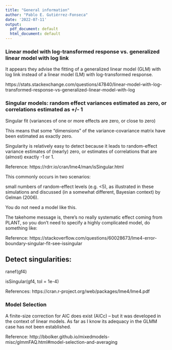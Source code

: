 ```yaml
---
title: "General information"
author: "Pablo E. Gutiérrez-Fonseca"
date: '2022-07-11'
output:
  pdf_document: default
  html_document: default
---
```




### Linear model with log-transformed response vs. generalized linear model with log link

It appears they advise the fitting of a generalized linear model (GLM) with log link instead of a linear model (LM) with log-transformed response.

https://stats.stackexchange.com/questions/47840/linear-model-with-log-transformed-response-vs-generalized-linear-model-with-log


### Singular models: random effect variances estimated as zero, or correlations estimated as +/- 1

Singular fit (variances of one or more effects are zero, or close to zero)


This means that some "dimensions" of the variance-covariance matrix have been estimated as exactly zero.

Singularity is relatively easy to detect because it leads to random-effect variance estimates of (nearly) zero, or estimates of correlations that are (almost) exactly -1 or 1.

Reference:  https://rdrr.io/cran/lme4/man/isSingular.html



This commonly occurs in two scenarios:

small numbers of random-effect levels (e.g. <5), as illustrated in these simulations and discussed (in a somewhat different, Bayesian context) by Gelman (2006).

You do not need a model like this.

The takehome message is, there's no really systematic effect coming from PLANT, so you don't need to specify a highly complicated model, do something like: 

Reference:  https://stackoverflow.com/questions/60028673/lme4-error-boundary-singular-fit-see-issingular


## Detect singularities:

ranef(gf4)

isSingular(gf4, tol = 1e-4)


References:  https://cran.r-project.org/web/packages/lme4/lme4.pdf


### Model Selection 

A finite-size correction for AIC does exist (AICc) – but it was developed in the context of linear models. As far as I know its adequacy in the GLMM case has not been established. 

Reference:  http://bbolker.github.io/mixedmodels-misc/glmmFAQ.html#model-selection-and-averaging